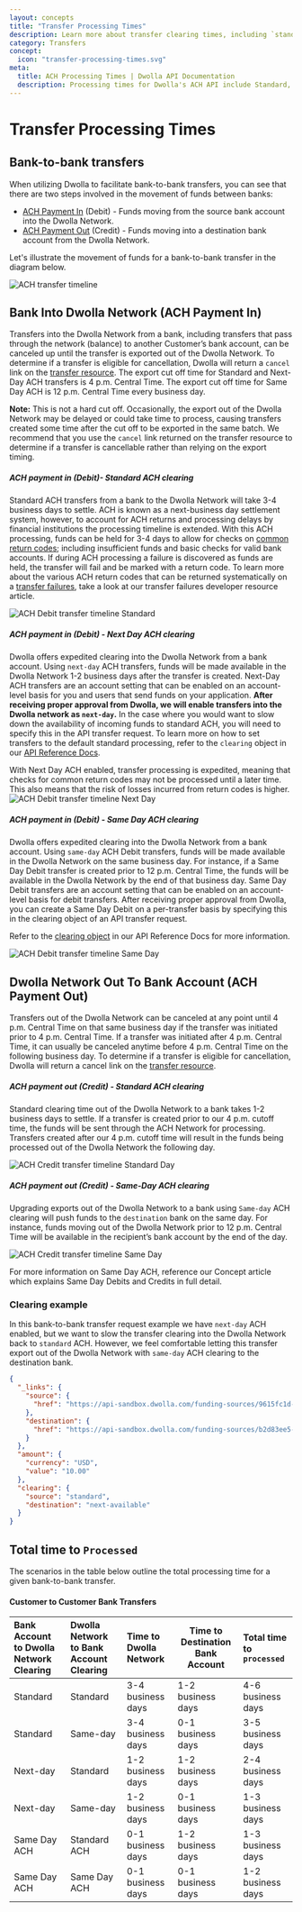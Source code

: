 ```yaml
---
layout: concepts
title: "Transfer Processing Times"
description: Learn more about transfer clearing times, including `standard` ,`expedited` and `real-time` clearing.
category: Transfers
concept:
  icon: "transfer-processing-times.svg"
meta:
  title: ACH Processing Times | Dwolla API Documentation
  description: Processing times for Dwolla's ACH API include Standard, Same Day and Next Day.
---
```



# Transfer Processing Times

## Bank-to-bank transfers

When utilizing Dwolla to facilitate bank-to-bank transfers, you can see that there are two steps involved in the movement of funds between banks:

- [ACH Payment In](#bank-to-dwolla-ach-payment-in) (Debit) - Funds moving from the source bank account into the Dwolla Network.
- [ACH Payment Out](#dwolla-network-to-bank-ach-payment-out) (Credit) - Funds moving into a destination bank account from the Dwolla Network.

Let's illustrate the movement of funds for a bank-to-bank transfer in the diagram below.

<Image src={achTransferTimeline} alt="ACH transfer timeline" expand />

## Bank Into Dwolla Network (ACH Payment In)

Transfers into the Dwolla Network from a bank, including transfers that pass through the network (balance) to another Customer’s bank account, can be canceled up until the transfer is exported out of the Dwolla Network. To determine if a transfer is eligible for cancellation, Dwolla will return a `cancel` link on the [transfer resource](https://developers.dwolla.com/api-reference/#cancel-a-transfer). The export cut off time for Standard and Next-Day ACH transfers is 4 p.m. Central Time. The export cut off time for Same Day ACH is 12 p.m. Central Time every business day.

**Note:** This is not a hard cut off. Occasionally, the export out of the Dwolla Network may be delayed or could take time to process, causing transfers created some time after the cut off to be exported in the same batch. We recommend that you use the `cancel` link returned on the transfer resource to determine if a transfer is cancellable rather than relying on the export timing.

##### ACH payment in (Debit)- Standard ACH clearing

Standard ACH transfers from a bank to the Dwolla Network will take 3-4 business days to settle. ACH is known as a next-business day settlement system, however, to account for ACH returns and processing delays by financial institutions the processing timeline is extended. With this ACH processing, funds can be held for 3-4 days to allow for checks on [common return codes](https://www.dwolla.com/resources/ach-return-codes/); including insufficient funds and basic checks for valid bank accounts. If during ACH processing a failure is discovered as funds are held, the transfer will fail and be marked with a return code. To learn more about the various ACH return codes that can be returned systematically on a [transfer failures](https://developers.dwolla.com/concepts/transfer-failures.html), take a look at our transfer failures developer resource article.

<Image
  src={achStandardIn}
  alt="ACH Debit transfer timeline Standard"
  noborder
/>

##### ACH payment in (Debit) - Next Day ACH clearing

Dwolla offers expedited clearing into the Dwolla Network from a bank account. Using `next-day` ACH transfers, funds will be made available in the Dwolla Network 1-2 business days after the transfer is created. Next-Day ACH transfers are an account setting that can be enabled on an account-level basis for you and users that send funds on your application. **After receiving proper approval from Dwolla, we will enable transfers into the Dwolla network as `next-day`.** In the case where you would want to slow down the availability of incoming funds to standard ACH, you will need to specify this in the API transfer request. To learn more on how to set transfers to the default standard processing, refer to the `clearing` object in our [API Reference Docs](https://developers.dwolla.com/api-reference/#clearing-json-object).

<AlertBar variation="warning">
  With Next Day ACH enabled, transfer processing is expedited, meaning that
  checks for common return codes may not be processed until a later time. This
  also means that the risk of losses incurred from return codes is higher.
</AlertBar>

<Image src={achNextDayIn} alt="ACH Debit transfer timeline Next Day" noborder />

##### ACH payment in (Debit) - Same Day ACH clearing

Dwolla offers expedited clearing into the Dwolla Network from a bank account. Using `same-day` ACH Debit transfers, funds will be made available in the Dwolla Network on the same business day. For instance, if a Same Day Debit transfer is created prior to 12 p.m. Central Time, the funds will be available in the Dwolla Network by the end of that business day. Same Day Debit transfers are an account setting that can be enabled on an account-level basis for debit transfers. After receiving proper approval from Dwolla, you can create a Same Day Debit on a per-transfer basis by specifying this in the clearing object of an API transfer request.

Refer to the [clearing object](https://developers.dwolla.com/api-reference/#transfers) in our API Reference Docs for more information.

<Image src={achSameDayIn} alt="ACH Debit transfer timeline Same Day" noborder />

## Dwolla Network Out To Bank Account (ACH Payment Out)

Transfers out of the Dwolla Network can be canceled at any point until 4 p.m. Central Time on that same business day if the transfer was initiated prior to 4 p.m. Central Time. If a transfer was initiated after 4 p.m. Central Time, it can usually be canceled anytime before 4 p.m. Central Time on the following business day. To determine if a transfer is eligible for cancellation, Dwolla will return a cancel link on the [transfer resource](https://developers.dwolla.com/api-reference/#cancel-a-transfer).

##### ACH payment out (Credit) - Standard ACH clearing

Standard clearing time out of the Dwolla Network to a bank takes 1-2 business days to settle. If a transfer is created prior to our 4 p.m. cutoff time, the funds will be sent through the ACH Network for processing. Transfers created after our 4 p.m. cutoff time will result in the funds being processed out of the Dwolla Network the following day.

<Image
  src={achStandardOut}
  alt="ACH Credit transfer timeline Standard Day"
  noborder
/>

##### ACH payment out (Credit) - Same-Day ACH clearing

Upgrading exports out of the Dwolla Network to a bank using `Same-day` ACH clearing will push funds to the `destination` bank on the same day. For instance, funds moving out of the Dwolla Network prior to 12 p.m. Central Time will be available in the recipient’s bank account by the end of the day.

<Image
  src={achSameDayOut}
  alt="ACH Credit transfer timeline Same Day"
  noborder
/>

For more information on Same Day ACH, reference our Concept article which explains Same Day Debits and Credits in full detail.

### Clearing example

In this bank-to-bank transfer request example we have `next-day` ACH enabled, but we want to slow the transfer clearing into the Dwolla Network back to `standard` ACH. However, we feel comfortable letting this transfer export out of the Dwolla Network with `same-day` ACH clearing to the destination bank.

```json
{
  "_links": {
    "source": {
      "href": "https://api-sandbox.dwolla.com/funding-sources/9615fc1d-8855-4ac2-ab11-e5469c66c8e8"
    },
    "destination": {
      "href": "https://api-sandbox.dwolla.com/funding-sources/b2d83ee5-5834-4cb7-9820-98149aff5063"
    }
  },
  "amount": {
    "currency": "USD",
    "value": "10.00"
  },
  "clearing": {
    "source": "standard",
    "destination": "next-available"
  }
}
```

<InlineCTA
  icon={conceptIcon}
  text="For more information on Same Day ACH, reference our Concept article which explains Same Day Debits and Credits in full detail."
  href="https://developers.dwolla.com/concepts/same-day-ach"
/>

## Total time to `Processed`

The scenarios in the table below outline the total processing time for a given bank-to-bank transfer.

#### Customer to Customer Bank Transfers

| Bank Account to Dwolla Network Clearing | Dwolla Network to Bank Account Clearing | Time to Dwolla Network | Time to Destination Bank Account | Total time to `processed` |
| :-------------------------------------- | :-------------------------------------- | :--------------------- | -------------------------------- | :------------------------ |
| Standard                                | Standard                                | 3-4 business days      | 1-2 business days                | 4-6 business days         |
| Standard                                | Same-day                                | 3-4 business days      | 0-1 business days                | 3-5 business days         |
| Next-day                                | Standard                                | 1-2 business days      | 1-2 business days                | 2-4 business days         |
| Next-day                                | Same-day                                | 1-2 business days      | 0-1 business days                | 1-3 business days         |
| Same Day ACH                            | Standard ACH                            | 0-1 business days      | 1-2 business days                | 1-3 business days         |
| Same Day ACH                            | Same Day ACH                            | 0-1 business days      | 0-1 business days                | 1-2 business days         |
